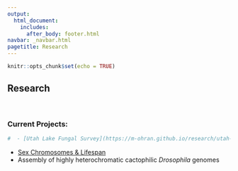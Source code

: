 ```yaml
---
output: 
  html_document:
    includes:
      after_body: footer.html
navbar: _navbar.html
pagetitle: Research
---
```


```r
knitr::opts_chunk$set(echo = TRUE)
```

<body>
## **Research**

<br>

### **Current Projects:**
```r
#  - [Utah Lake Fungal Survey](https://m-ohran.github.io/research/utah-lake)
```

 - [Sex Chromosomes & Lifespan](https://m-ohran.github.io/research/sex-chromosome-project)
 - Assembly of highly heterochromatic cactophilic *Drosophila* genomes
 
 
 <br><br><br><br><br><br><br><br><br><br><br><br><br><br>
 
 </body>

</div>